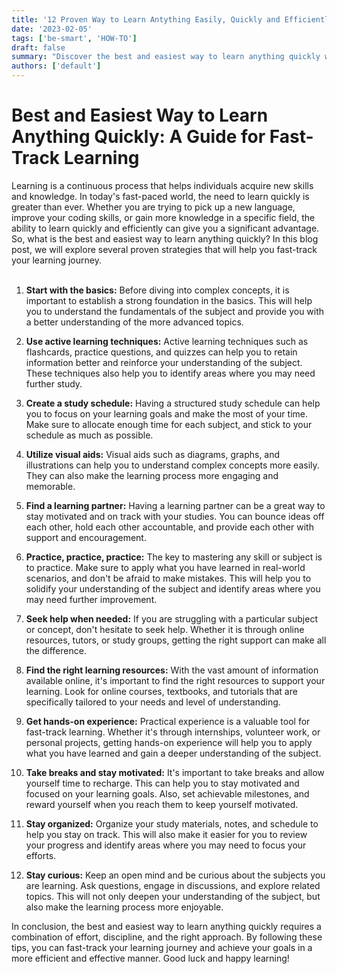 ```yaml
---
title: '12 Proven Way to Learn Antything Easily, Quickly and Efficiently'
date: '2023-02-05'
tags: ['be-smart', 'HOW-TO']
draft: false
summary: "Discover the best and easiest way to learn anything quickly with our comprehensive guide. Learn how to establish a strong foundation, use active learning techniques, create a study schedule, utilize visual aids, find a learning partner, practice, and more. Get ahead in today's fast-paced world with our proven strategies."
authors: ['default']
---
```


# Best and Easiest Way to Learn Anything Quickly: A Guide for Fast-Track Learning

Learning is a continuous process that helps individuals acquire new skills and knowledge. In today's fast-paced world, the need to learn quickly is greater than ever. Whether you are trying to pick up a new language, improve your coding skills, or gain more knowledge in a specific field, the ability to learn quickly and efficiently can give you a significant advantage. So, what is the best and easiest way to learn anything quickly? In this blog post, we will explore several proven strategies that will help you fast-track your learning journey.<br />
<TOCInline  toc={props.toc}  asDisclosure />
<br />
1.  **Start with the basics:** 
Before diving into complex concepts, it is important to establish a strong foundation in the basics. This will help you to understand the fundamentals of the subject and provide you with a better understanding of the more advanced topics.
    
2.  **Use active learning techniques:** 
Active learning techniques such as flashcards, practice questions, and quizzes can help you to retain information better and reinforce your understanding of the subject. These techniques also help you to identify areas where you may need further study.
    
3.  **Create a study schedule:** 
Having a structured study schedule can help you to focus on your learning goals and make the most of your time. Make sure to allocate enough time for each subject, and stick to your schedule as much as possible.
    
4.  **Utilize visual aids:** 
Visual aids such as diagrams, graphs, and illustrations can help you to understand complex concepts more easily. They can also make the learning process more engaging and memorable.
    
5.  **Find a learning partner:** 
Having a learning partner can be a great way to stay motivated and on track with your studies. You can bounce ideas off each other, hold each other accountable, and provide each other with support and encouragement.
    
6.  **Practice, practice, practice:** 
The key to mastering any skill or subject is to practice. Make sure to apply what you have learned in real-world scenarios, and don't be afraid to make mistakes. This will help you to solidify your understanding of the subject and identify areas where you may need further improvement.
    
7.  **Seek help when needed:** 
If you are struggling with a particular subject or concept, don't hesitate to seek help. Whether it is through online resources, tutors, or study groups, getting the right support can make all the difference.
    
8.  **Find the right learning resources:** 
With the vast amount of information available online, it's important to find the right resources to support your learning. Look for online courses, textbooks, and tutorials that are specifically tailored to your needs and level of understanding.
    
9.  **Get hands-on experience:** 
 Practical experience is a valuable tool for fast-track learning. Whether it's through internships, volunteer work, or personal projects, getting hands-on experience will help you to apply what you have learned and gain a deeper understanding of the subject.
    
10.  **Take breaks and stay motivated:** 
It's important to take breaks and allow yourself time to recharge. This can help you to stay motivated and focused on your learning goals. Also, set achievable milestones, and reward yourself when you reach them to keep yourself motivated.
    
11.  **Stay organized:** 
Organize your study materials, notes, and schedule to help you stay on track. This will also make it easier for you to review your progress and identify areas where you may need to focus your efforts.
    
12.  **Stay curious:** 
Keep an open mind and be curious about the subjects you are learning. Ask questions, engage in discussions, and explore related topics. This will not only deepen your understanding of the subject, but also make the learning process more enjoyable.
    

In conclusion, the best and easiest way to learn anything quickly requires a combination of effort, discipline, and the right approach. By following these tips, you can fast-track your learning journey and achieve your goals in a more efficient and effective manner. Good luck and happy learning!